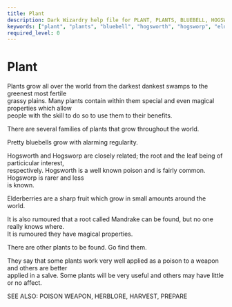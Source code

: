 ```yaml
---
title: Plant
description: Dark Wizardry help file for PLANT, PLANTS, BLUEBELL, HOGSWORTH, HOGSWORP, ELDERBERRY
keywords: ["plant", "plants", "bluebell", "hogsworth", "hogsworp", "elderberry"]
required_level: 0
---
```


# Plant

Plants grow all over the world from the darkest dankest swamps to the greenest most fertile  
grassy plains. Many plants contain within them special and even magical properties which allow  
people with the skill to do so to use them to their benefits.  

There are several families of plants that grow throughout the world.  

  Pretty bluebells grow with alarming regularity.  

  Hogsworth and Hogsworp are closely related; the root and the leaf being of particicular interest,  
  respectively. Hogsworth is a well known poison and is fairly common. Hogsworp is rarer and less  
  is known.  

  Elderberries are a sharp fruit which grow in small amounts around the world.  

  It is also rumoured that a root called Mandrake can be found, but no one really knows where.  
  It is rumoured they have magical properties.  

  There are other plants to be found. Go find them.  

They say that some plants work very well applied as a poison to a weapon and others are better  
applied in a salve. Some plants will be very useful and others may have little or no affect.  

SEE ALSO: POISON WEAPON, HERBLORE, HARVEST, PREPARE